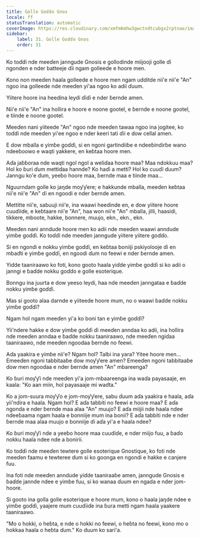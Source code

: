 ```yaml
---
title: Golle Goɗɗo Gnos
locale: ff
statusTranslation: automatic
coverImage: https://res.cloudinary.com/xmfm6mhw3gwctndtcubgx2rptnae/image/upload/v1740468922/small_cover_tratado_de_psicologia_revolucionaria_a4c0dca4e0.webp
sidebar:
    label: 31. Golle Goɗɗo Gnos
    order: 31
---
```

Ko toɗɗi nde meeɗen janngude Gnosis e gollodinde miijooji golle ɗi ngonden e nder batteeje ɗii ngam golleede e hoore men.

Kono non meeɗen haala golleede e hoore men ngam udditde nii'e nii'e "An" ngoo ina golleede nde meeɗen yi'aa ngoo ko adii ɗuum.

Yiitere hoore ina heedina leydi ɗiɗi e nder ɓernde amen.

Nii'e nii'e "An" ina hollira e hoore e noone gootel, e ɓernde e noone gootel, e tiinde e noone gootel.

Meeɗen nani yiiteede "An" ngoo nde meeɗen tawaa ngoo ina jogitee, ko toɗɗi nde meeɗen yi'ee ngoo e nder keeri tati ɗii e dow cellal amen.

E dow mballa e yimɓe goɗɗi, si en ngoni gartindiiɓe e ndeeɓindirɓe wano ndeeɓoowo e waqti yakkere, en keɓtaa hoore men.

Aɗa jaɓɓoraa nde waqti ngol ngol a weliɗaa hoore maa? Maa ndokkuu maa? Hol ko ɓuri ɗum mettiɗaa hannde? Ko haɗi a metti? Hol ko cuuɗi ɗuum? Janngu ko'e ɗum, yeeɓo hoore maa, ɓernde maa e tiinde maa...

Nguurndam golle ko jaŋde moƴƴere; e hakkunde mballa, meeɗen keɓtaa nii'e nii'e "An" ɗi en ngoodi e nder ɓernde amen.

Mettitte nii'e, sabuuji nii'e, ina waawi heedinde en, e dow yiitere hoore cuuɗiiɗe, e keɓtaare nii'e "An", haa won nii'e "An" mballa, jilli, haasidi, tikkere, mboote, hakke, bonnere, muujo, ekn., ekn., ekn.

Meeɗen nani anndude hoore men ko adii nde meeɗen waawi anndude yimɓe goɗɗi. Ko toɗɗi nde meeɗen janngude yiitere yiitere goɗɗo.

Si en ngondi e nokku yimɓe goɗɗi, en keɓtaa boniiji pskiyolooje ɗi en mbaɗti e yimɓe goɗɗi, en ngoodi ɗum no feewi e nder ɓernde amen.

Yiɗde taaniraawo ko foti, kono gooto haala yiɗde yimɓe goɗɗi si ko adii o janngi e ɓaɗde nokku goɗɗo e golle esoterique.

Bonngu ina juurta e dow yeeso leydi, haa nde meeɗen janngataa e ɓaɗde nokku yimɓe goɗɗi.

Mas si gooto alaa darnde e yiiteede hoore mum, no o waawi ɓaɗde nokku yimɓe goɗɗi?

Ngam hol ngam meeɗen yi'a ko boni tan e yimɓe goɗɗi?

Yii'ndere hakke e dow yimɓe goɗɗi ɗi meeɗen anndaa ko adii, ina hollira nde meeɗen anndaa e ɓaɗde nokku taaniraawo, nde meeɗen ngiɗaa taaniraawo, nde meeɗen ngoodaa ɓernde no feewi.

Aɗa yaakira e yimɓe nii'e? Ngam hol? Talbi ina yara? Yitee hoore men... Emeeɗen ngoni tabbitaaɓe dow moƴƴere amen? Emeeɗen ngoni tabbitaaɓe dow men ngoodaa e nder ɓernde amen "An" mbareenga?

Ko ɓuri moƴƴi nde meeɗen yi'a jom-mbaareenga ina waɗa payasaaje, en kaala: "Ko aan miin, hol payasaaje mi waɗta."

Ko a jom-suura moƴƴo e jom-moƴƴere, sabu ɗuum aɗa yaakira e haala, aɗa yii'ndira e haala. Ngam hol? E aɗa tabbiti no feewi e hoore maa? E aɗa ngonda e nder ɓernde maa alaa "An" muujo? E aɗa miijii nde haala ndee ndeeɓaama ngam haala e bonniije mum ina bonii? E aɗa tabbiti nde e nder ɓernde maa alaa muujo e bonniije ɗi aɗa yi'a e haala ndee?

Ko ɓuri moƴƴi nde a yeeɓo hoore maa cuuɗiɗe, e nder miijo fuu, a ɓaɗo nokku haala ndee nde a bonirii.

Ko toɗɗi nde meeɗen tewtere golle esoterique Gnostique, ko foti nde meeɗen faamu e tewteree ɗum si ko goonga en ngondi e hakke e canjere fuu.

Ina foti nde meeɗen anndude yiɗde taaniraaɓe amen, janngude Gnosis e ɓaɗde jannde ndee e yimɓe fuu, si ko wanaa ɗuum en ngada e nder jom-hoore.

Si gooto ina golla golle esoterique e hoore mum, kono o haala jaŋde ndee e yimɓe goɗɗi, yaajere mum cuuɗiiɗe ina ɓura metti ngam haala yaakere taaniraawo.

"Mo o hokki, o heɓta, e nde o hokki no feewi, o heɓta no feewi, kono mo o hokkaa haala o heɓta ɗum." Ko ɗuum ko sari'a.

